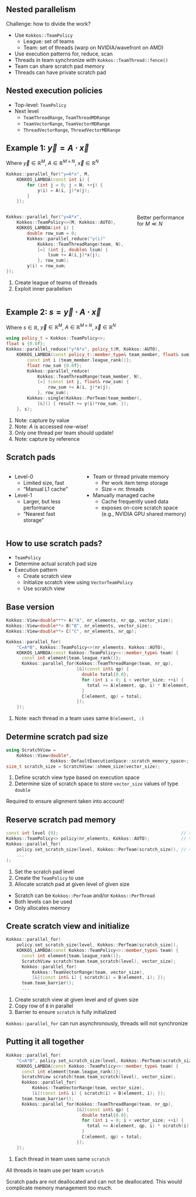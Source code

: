 ## Nested parallelism

Challenge: how to divide the work?

::: {.incremental .fragment}
- Use `Kokkos::TeamPolicy`
  - League: set of teams
  - Team: set of threads (warp on NVIDIA/wavefront on AMD)
- Use execution patterns for, reduce, scan
- Threads in team synchronize with `Kokkos::TeamThread::fence()`
- Team can share scratch pad memory
- Threads can have private scratch pad
:::


## Nested execution policies

- Top-level: `TeamPolicy`
- Next level
  - `TeamThreadRange`, `TeamThreadMDRange`
  - `TeamVectorRange`, `TeamVectorMDRange`
  - `ThreadVectorRange`, `ThreadVectorMDRange`
  

## Example 1: $\vec{y} = A \cdot \vec{x}$

Where $\vec{y} \in \mathbb{R}^M$, $A \in \mathbb{R}^{M \times N}$, $\vec{x} \in
\mathbb{R}^N$ 

```.cpp
Kokkos::parallel_for("y=A*x", M,
    KOKKOS_LAMBDA(const int i) {
        for (int j = 0; j < N; ++j) {
            y(i) = A(i, j)*x(j);
        }
    });
```

::::: {.columns}
:::: {.column width=70%}
```.cpp
Kokkos::parallel_for("y=A*x",
    Kokkos::TeamPolicy<>(M, Kokkos::AUTO),       // <1>
    KOKKOS_LAMBDA(int i) {
        double row_sum = 0;
        Kokkos::parallel_reduce("y(i)"           // <2>
            Kokkos::TeamThreadRange(team, N),
            [=] (int j, double& lsum) {
                lsum += A(i,j)*x(j);
            }, row_sum);
        y(i) = row_sum;
});
```

1. Create league of teams of threads
2. Exploit inner parallelism
::::
:::: {.column width=30%}
::: {.fragment}
Better performance for $M \ll N$
:::
::::
:::::


## Example 2: $s = \vec{y} \cdot A \cdot \vec{x}$

Where $s \in \mathbb{R}$, $\vec{y} \in \mathbb{R}^M$, $A \in \mathbb{R}^{M
\times N}$, $\vec{x} \in \mathbb{R}^N$ 

```.cpp
using policy_t = Kokkos::TeamPolicy<>;
float s {0.0f};
Kokkos::parallel_reduce("y*A*x", policy_t(M, Kokkos::AUTO),
    KOKKOS_LAMBDA(const policy_t::member_type& team_member, float& sum) {
        const int i {team_member.league_rank()};
        float row_sum {0.0f};
        Kokkos::parallel_reduce(
            Kokkos::TeamThreadRange(team_member, N),
            [=] (const int j, float& row_sum) {                                 // <1>
                row_sum += A(i, j)*x(j);                                        // <2>
            }, row_sum);
        Kokkos::single(Kokkos::PerTeam(team_member),                            // <3>
            [&]() { result += y(i)*row_sum; });                                 // <4>
    }, s);
```

1. Note: capture by value
2. Note: *A* is accessed row-wise!
3. Only one thread per team should update!
4. Note: capture by reference


## Scratch pads

::::: {.columns}
:::: {.column width=40%}
- Level-0
  - Limited size, fast
  - "Manual L1 cache"
- Level-1
  - Larger, but less performance
  - "Nearest fast storage"
::::
:::: {.column width=60% .fragment}
- Team or thread private memory
  - Per work item temp storage
  - Size $\propto$ nr. threads
- Manually managed cache
  - Cache frequently used data
  - exposes on-core scratch space (e.g., NVIDIA GPU shared memory)
::::
:::::


## How to use scratch pads?

- `TeamPolicy`
- Determine actual scratch pad size
- Execution pattern
  - Create scratch view
  - Initialize scratch view using `VectorTeamPolicy`
  - Use scratch view


## Base version

```c++
Kokkos::View<double***> A("A", nr_elements, nr_qp, vector_size);
Kokkos::View<double**> B("B", nr_elements, vector_size);
Kokkos::View<double**> C("C", nr_elements, nr_qp);

Kokkos::parallel_for(
    "C=A*B", Kokkos::TeamPolicy<>(nr_elements, Kokkos::AUTO),
    KOKKOS_LAMBDA(const Kokkos::TeamPolicy<>::member_type& team) {
      const int element{team.league_rank()};
      Kokkos::parallel_for(Kokkos::TeamThreadRange(team, nr_qp),
                           [&](const int& qp) {
                             double total{0.0};
                             for (int i = 0; i < vector_size; ++i) {
                               total += A(element, qp, i) * B(element, i);   // <1>
                             }
                             C(element, qp) = total;
                           });
    });
```

1. Note: each thread in a team uses same `B(element, :)`


## Determine scratch pad size

```c++
using ScratchView =                                                    // <1>
    Kokkos::View<double*,
                 Kokkos::DefaultExecutionSpace::scratch_memory_space>;
size_t scratch_size = ScratchView::shmem_size(vector_size);             // <2>
```

1. Define scratch view type based on execution space
2. Determine size of scratch space to store `vector_size` values of type `double`

::: {.callout-note}
Required to ensure alignment taken into account!
:::


## Reserve scratch pad memory

```c++
const int level {0};                                               // <1>
Kokkos::TeamPolicy<> policy(nr_elements, Kokkos::AUTO);            // <2>
Kokkos::parallel_for(
    policy.set_scratch_size(level, Kokkos::PerTeam(scratch_size)), // <3>
    ...
);
```

1. Set the scratch pad level
2. Create the `TeamPolicy` to use
3. Allocate scratch pad at given level of given size

::: {.fragment}
- Scratch can be `Kokkos::PerTeam` and/or `Kokkos::PerThread`
- Both levels can be used
- Only allocates memory
:::


## Create scratch view and initialize

```c++
Kokkos::parallel_for(
    policy.set_scratch_size(level, Kokkos::PerTeam(scratch_size)),
    KOKKOS_LAMBDA(const Kokkos::TeamPolicy<>::member_type& team) {
      const int element{team.league_rank()};
      ScratchView scratch(team.team_scratch(level), vector_size);      // <1>
      Kokkos::parallel_for(
          Kokkos::TeamVectorRange(team, vector_size),                  // <2>
          [&](const int& i) { scratch(i) = B(element, i); });
      team.team_barrier();                                             // <3>
      ...
```

1. Create scratch view at given level and of given size
2. Copy row of `B` in parallel
3. Barrier to ensure `scratch` is fully initialized

::: {.callout-warning .fragment}
`Kokkos::parallel_for` can run asynchronously, threads will not synchronize
:::


## Putting it all together


```c++
Kokkos::parallel_for(
    "C=A*B", policy.set_scratch_size(level, Kokkos::PerTeam(scratch_size)),
    KOKKOS_LAMBDA(const Kokkos::TeamPolicy<>::member_type& team) {
      const int element{team.league_rank()};
      ScratchView scratch(team.team_scratch(level), vector_size);
      Kokkos::parallel_for(
          Kokkos::TeamVectorRange(team, vector_size),
          [&](const int& i) { scratch(i) = B(element, i); });
      team.team_barrier();
      Kokkos::parallel_for(Kokkos::TeamThreadRange(team, nr_qp),
                           [&](const int& qp) {
                             double total{0.0};
                             for (int i = 0; i < vector_size; ++i) {
                               total += A(element, qp, i) * scratch(i);      // <1>
                             }
                             C(element, qp) = total;
                           });
    });
```

1. Each thread in team uses same `scratch`

All threads in team use per team `scratch`

::: notes
Scratch pads are not deallocated and can not be deallocated.  This would
complicate memory management too much.
:::
